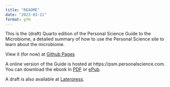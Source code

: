 ```yaml
---
title: "README"
date: "2023-03-21"
format: gfm
---
```



This is the (draft) Quarto edition of the  Personal Science Guide to the Microbiome, a detailed summary of how to use the Personal Science site to learn about the microbiome.

View it (for now) at [Github Pages](https://personalscience.github.io/psm-quarto/)


A online version of the Guide is hosted at https://psm.personalscience.com. You can download the ebook in [PDF](psm.pdf) or [ePub](psm.epub).

A draft is also available at [Laterpress](https://personalscience.laterpress.com/).

